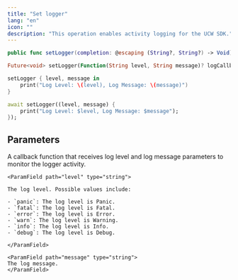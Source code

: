 ```yaml
---
title: "Set logger"
lang: "en"
icon: ""
description: "This operation enables activity logging for the UCW SDK."
---
```


<CodeGroup>

```Swift iOS
public func setLogger(completion: @escaping (String?, String?) -> Void)
```

```Dart Flutter
Future<void> setLogger(Function(String level, String message)? logCallback) async
```

</CodeGroup>


<RequestExample>

```Swift iOS
setLogger { level, message in
    print("Log Level: \(level), Log Message: \(message)")
}
```

```Dart Flutter
await setLogger((level, message) {
    print("Log Level: $level, Log Message: $message");
});
```

</RequestExample>


## Parameters

<ParamField path="logCallback" type="function">
A callback function that receives log level and log message parameters to monitor the logger activity.

  <Expandable title="child attributes">

    <ParamField path="level" type="string">

    The log level. Possible values include:

	- `panic`: The log level is Panic.
	- `fatal`: The log level is Fatal.
	- `error`: The log level is Error.
	- `warn`: The log level is Warning.
	- `info`: The log level is Info.
	- `debug`: The log level is Debug.

    </ParamField>

    <ParamField path="message" type="string">
    The log message.
    </ParamField>

  </Expandable>
</ParamField>

